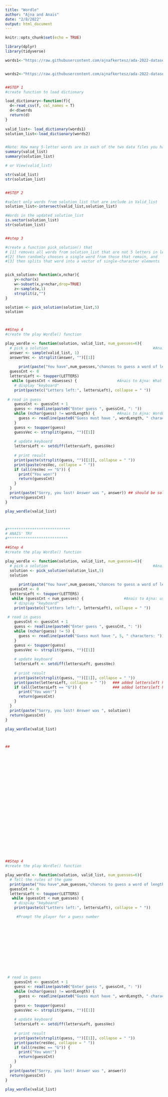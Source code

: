 ```yaml
---
title: "Wordle"
author: "Ajna and Anais"
date: "2/8/2022"
output: html_document
---
```


```r
knitr::opts_chunk$set(echo = TRUE)
```



```r
library(dplyr)
library(tidyverse)

words1<-"https://raw.githubusercontent.com/ajnafkertesz/ada-2022-datasets/main/collins-scrabble-words-2019.txt"


words2<-"https://raw.githubusercontent.com/ajnafkertesz/ada-2022-datasets/main/google-10000-english-usa-no-swears.txt"


##STEP 1
#create function to load dictionary

load_dictionary<-function(f){
  d<-read_csv(f, col_names = T)
  d<-d$words
  return(d)
}
  
valid_list<- load_dictionary(words1)
solution_list<-load_dictionary(words2)


#Note: How many 5-letter words are in each of the two data files you have downloaded?
summary(valid_list)
summary(solution_list)

# or View(valid_list)

str(valid_list)
str(solution_list)


##STEP 2

#select only words from solution_list that are include in Valid_list
solution_list<-intersect(valid_list,solution_list)

#Words in the updated solution_list
is.vector(solution_list)
str(solution_list)


##step 3

#create a function pick_solution() that
# [1] removes all words from solution_list that are not 5 letters in length, 
#[2] then randomly chooses a single word from those that remain, and 
#[3] then splits that word into a vector of single-character elements


pick_solution<-function(x,nchar){
    y<-nchar(x)
    w<-subset(x,y>nchar,drop=TRUE)
    z<-sample(w,1)
    strsplit(z,"")
}

solution <- pick_solution(solution_list,5)
solution



##Step 4
#create the play Wordle() function

play_wordle <- function(solution, valid_list, num_guesses=6){
  # pick a solution                                               #Anais to Ajna: we already have an answer selected with solution, no?                                                                      and solution as to be here since it is an argument of the function
  answer <- sample(valid_list, 1)
  answerVec <- strsplit(answer, "")[[1]]
  
      print(paste("You have",num_guesses,"chances to guess a word of length 5"))
  guessCnt <- 0
  lettersLeft <- toupper(LETTERS)
   while (guessCnt < nGuesses) {                  #Anais to Ajna: What is nGuesses, it is not define, we use num_guesses as argument
    # display "keyboard"
    print(paste(c("Letters left:", lettersLeft), collapse = " "))
     
 # read in guess
    guessCnt <- guessCnt + 1
    guess <- readline(paste0("Enter guess ", guessCnt, ": "))
    while (nchar(guess) != wordLength) {          #Anais to Ajna: WordLength is not defined here
      guess <- readline(paste0("Guess must have ", wordLength, " characters: "))
    }
    guess <- toupper(guess)
    guessVec <- strsplit(guess, "")[[1]]
    
    # update keyboard
    lettersLeft <- setdiff(lettersLeft, guessVec)
    
    # print result
    print(paste(strsplit(guess, "")[[1]], collapse = " "))
    print(paste(resVec, collapse = " "))
    if (all(resVec == "G")) {                                            ##Anais to Ajna: what is resVec
      print("You won!")
      return(guessCnt)
    }
  }
  print(paste("Sorry, you lost! Answer was ", answer)) ## should be solution too
  return(guessCnt)
}

play_wordle(valid_list)



#****************************
# ANAIS' TRY
#***************************

##Step 4
#create the play Wordle() function

play_wordle <- function(solution, valid_list, num_guesses=6){
  # pick a solution                                               #Anais to Ajna: change for solution as we defined it before
  solution <- pick_solution(solution_list,5)
  solution
  
      print(paste("You have",num_guesses,"chances to guess a word of length 5"))
  guessCnt <- 0
  lettersLeft <- toupper(LETTERS)
   while (guessCnt < num_guesses) {                  #Anais to Ajna: using num_guesses as argument
    # display "keyboard"
    print(paste(c("Letters left:", lettersLeft), collapse = " "))
     
 # read in guess
    guessCnt <- guessCnt + 1
    guess <- readline(paste0("Enter guess ", guessCnt, ": "))
    while (nchar(guess) != 5) {
      guess <- readline(paste0("Guess must have ", 5, " characters: ")) ## wordLenght was not defined, so to make it easy for now I changed it for 5
    }
    guess <- toupper(guess)
    guessVec <- strsplit(guess, "")[[1]]
    
    # update keyboard
    lettersLeft <- setdiff(lettersLeft, guessVec)
    
    # print result
    print(paste(strsplit(guess, "")[[1]], collapse = " "))
    print(paste(lettersLeft, collapse = " "))   ### added lettersleft here
    if (all(lettersLeft == "G")) {              ### added lettersleft here
      print("You won!")
      return(guessCnt)
    }
  }
  print(paste("Sorry, you lost! Answer was ", solution))
  return(guessCnt)
}

play_wordle(valid_list)



## 

























##Step 4
#create the play Wordle() function

play_wordle <- function(solution, valid_list, num_guesses=6){
  # Tell the rules of the game
  print(paste("You have",num_guesses,"chances to guess a word of length 5"))
  guessCnt <- 0
  lettersLeft <- toupper(LETTERS)
   while (guessCnt < num_guesses) {
    # display "keyboard"
    print(paste(c("Letters left:", lettersLeft), collapse = " "))

     #Prompt the player for a guess number
     
     
     
     
     
     
     
     
     
     
     
     
 # read in guess
    guessCnt <- guessCnt + 1
    guess <- readline(paste0("Enter guess ", guessCnt, ": "))
    while (nchar(guess) != wordLength) {
      guess <- readline(paste0("Guess must have ", wordLength, " characters: "))
    }
    guess <- toupper(guess)
    guessVec <- strsplit(guess, "")[[1]]
    
    # update keyboard
    lettersLeft <- setdiff(lettersLeft, guessVec)
    
    # print result
    print(paste(strsplit(guess, "")[[1]], collapse = " "))
    print(paste(resVec, collapse = " "))
    if (all(resVec == "G")) {
      print("You won!")
      return(guessCnt)
    }
  }
  print(paste("Sorry, you lost! Answer was ", answer))
  return(guessCnt)
}

play_wordle(valid_list)






```














